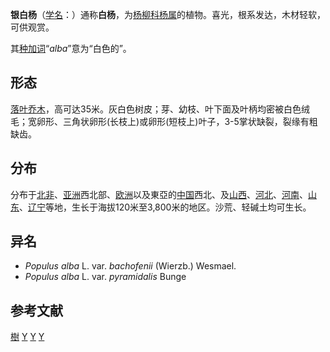 {{Redirect-multi|2|白杨|白杨树|白杨其它含义|白杨 (消歧义)|莫奈的画作|白楊樹 (莫奈)}}
{{Speciesbox
| status = LC
| status system = IUCN3.1
| status ref={{r|iucn}}
| image =Populus alba, Czajecice, 20060812 1358.jpg
| genus = Populus sect. Populus
| species =alba
| authority = [[L.|L.]], 1753
| subdivision ranks =[[变种|变种]]
| subdivision =
* 银白杨 ''P. a.'' var. ''alba''
* [[光皮银白杨|光皮银白杨]] ''P. a.'' var. ''bachofenii''
* [[新疆杨|新疆杨]] ''P. a.'' var. ''pyramidalis''
| range_map = Populus alba range.svg
| range_map_caption = 原生分布
}}

'''银白杨'''（[[学名|学名]]：{{lang|la|''Populus alba''}}）通称'''白杨'''，为[[杨柳科|杨柳科]][[杨属|杨属]]的植物。喜光，根系发达，木材轻软，可供观赏。{{r|bioinfo}}

其[[种加词|种加词]]“''alba''”意为“白色的”。

== 形态 ==
[[落叶乔木|落叶乔木]]，高可达35米。灰白色树皮；芽、幼枝、叶下面及叶柄均密被白色绒毛；宽卵形、三角状卵形(长枝上)或卵形(短枝上)叶子，3-5掌状缺裂，裂缘有粗缺齿。{{r|bioinfo}}
{{gallery| title= 白杨的形态
 |File:Populus alba branch.jpg  |叶序
 |File:Populus alba leaf.jpg |叶的正面（右）与反面（左）
 |File:Populus alba trunk.jpg | 树干，呈菱状斑驳
 |File:Populus alba_coupe_MHNT.jpg | ''Populus alba'' 
 }}

== 分布 ==
分布于[[北非|北非]]、[[亚洲|亚洲]]西北部、[[欧洲|欧洲]]以及東亞的[[中国|中国]]西北、及[[山西|山西]]、[[河北|河北]]、[[河南|河南]]、[[山东|山东]]、[[辽宁|辽宁]]等地，生长于海拔120米至3,800米的地区。沙荒、轻碱土均可生长。{{r|bioinfo}}

== 异名 ==
* ''Populus alba'' L. var. ''bachofenii'' (Wierzb.) Wesmael.
* ''Populus alba'' L. var. ''pyramidalis'' Bunge

== 参考文献 ==
{{reflist|refs=
<ref name=bioinfo>{{cite web| url =http://www.bioinfo.cn/db05/KmzwSpecies.php?action=view&id=20242| title =银白杨（原变种）| work =《中国高等植物数据库全库》| publisher =中国科学院微生物研究所| author =昆明植物研究所| accessdate =2009-02-25| deadurl =yes| archiveurl =https://web.archive.org/web/20160305024048/http://www.bioinfo.cn/db05/KmzwSpecies.php?action=view&id=20242| archivedate =2016-03-05}}</ref>
<ref name=iucn>Rivers, M.C., Mark, J. & Khela, S. 2018. ''Populus alba''. The IUCN Red List of Threatened Species 2018: e.T203464A68106850. http://dx.doi.org/10.2305/IUCN.UK.2018-1.RLTS.T203464A68106850.en {{Wayback|url=http://dx.doi.org/10.2305/IUCN.UK.2018-1.RLTS.T203464A68106850.en |date=20190701192751 }}. Downloaded on 15 September 2018</ref>
}}
{{taxonbar}}
{{藥用植物小作品}}

[[Category:藥用植物|樹]]
[[Category:杨属|Y]]
[[Category:_卡尔·林奈命名的生物分类|Y]]
[[Category:_1753年描述的植物|Y]]